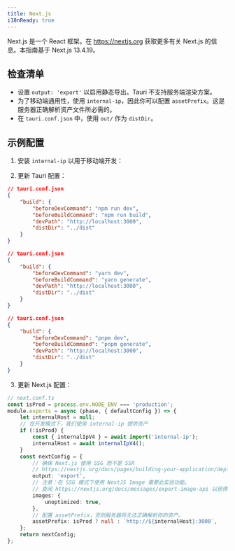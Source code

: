 ```yaml
---
title: Next.js
i18nReady: true
---
```



Next.js 是一个 React 框架。在 https://nextjs.org 获取更多有关 Next.js 的信息。本指南基于 Next.js 13.4.19。

## 检查清单

- 设置 `output: 'export'` 以启用静态导出。Tauri 不支持服务端渲染方案。
- 为了移动端通用性，使用 `internal-ip`，因此你可以配置 `assetPrefix`。这是服务器正确解析资产文件所必需的。
- 在 `tauri.conf.json` 中，使用 `out/` 作为 `distDir`。

## 示例配置

1. 安装 `internal-ip` 以用于移动端开发：

<CommandTabs
	npm="npm install --save-dev internal-ip"
	yarn="yarn add -D internal-ip"
	pnpm="pnpm add -D internal-ip"
/>

2. 更新 Tauri 配置：

<Tabs>
    <TabItem label="npm">

```json
// tauri.conf.json
{
	"build": {
		"beforeDevCommand": "npm run dev",
		"beforeBuildCommand": "npm run build",
		"devPath": "http://localhost:3000",
		"distDir": "../dist"
	}
}
```

</TabItem>
<TabItem label="yarn">

```json
// tauri.conf.json
{
	"build": {
		"beforeDevCommand": "yarn dev",
		"beforeBuildCommand": "yarn generate",
		"devPath": "http://localhost:3000",
		"distDir": "../dist"
	}
}
```

</TabItem>
<TabItem label="pnpm">

```json
// tauri.conf.json
{
	"build": {
		"beforeDevCommand": "pnpm dev",
		"beforeBuildCommand": "pnpm generate",
		"devPath": "http://localhost:3000",
		"distDir": "../dist"
	}
}
```

</TabItem>
</Tabs>

3. 更新 Next.js 配置：

```ts
// next.conf.ts
const isProd = process.env.NODE_ENV === 'production';
module.exports = async (phase, { defaultConfig }) => {
	let internalHost = null;
	// 在开发模式下，我们使用 internal-ip 提供资产
	if (!isProd) {
		const { internalIpV4 } = await import('internal-ip');
		internalHost = await internalIpV4();
	}
	const nextConfig = {
		// 确保 Next.js 使用 SSG 而不是 SSR
		// https://nextjs.org/docs/pages/building-your-application/deploying/static-exports
		output: 'export',
		// 注意：在 SSG 模式下使用 NextJS Image 需要此实验功能。
		// 查阅 https://nextjs.org/docs/messages/export-image-api 以获得不同的解决方案。
		images: {
			unoptimized: true,
		},
		// 配置 assetPrefix，否则服务器将无法正确解析你的资产。
		assetPrefix: isProd ? null : `http://${internalHost}:3000`,
	};
	return nextConfig;
};
```
